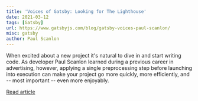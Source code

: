 ```yaml
---
title: 'Voices of Gatsby: Looking for The Lighthouse'
date: 2021-03-12
tags: [Gatsby]
url: https://www.gatsbyjs.com/blog/gatsby-voices-paul-scanlon/
misc: gatsby
author: Paul Scanlon
---
```


When excited about a new project it's natural to dive in and start writing code. As developer Paul Scanlon learned
during a previous career in advertising, however, applying a single preprocessing step before launching into execution
can make your project go more quickly, more efficiently, and -- most important -- even more enjoyably.

[Read article](https://www.gatsbyjs.com/blog/gatsby-voices-paul-scanlon/)
